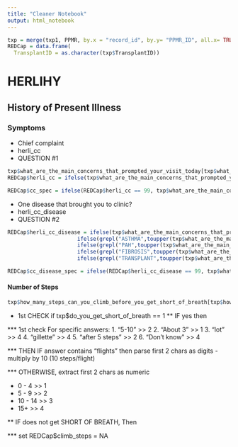 ```yaml
---
title: "Cleaner Notebook"
output: html_notebook
---
```



```r
txp = merge(txp1, PPMR, by.x = "record_id", by.y= "PPMR_ID", all.x= TRUE)
REDCap = data.frame(
  TransplantID = as.character(txp$TransplantID))
```


# HERLIHY
## History of Present Illness
### Symptoms
* Chief complaint
* herli_cc
* QUESTION #1
```r
txp$what_are_the_main_concerns_that_prompted_your_visit_today[txp$what_are_the_main_concerns_that_prompted_your_visit_today == "N/A"] = NA
REDCap$herli_cc = ifelse(txp$what_are_the_main_concerns_that_prompted_your_visit_today == "",NA,ifelse(grepl ("SOB",toupper(txp$what_are_the_main_concerns_that_prompted_your_visit_today)) | grepl ("SHORTNESS",toupper(txp$what_are_the_main_concerns_that_prompted_your_visit_today)) | grepl ("BREATH",toupper(txp$what_are_the_main_concerns_that_prompted_your_visit_today)), 1, ifelse (grepl ("COUGH", toupper(txp$what_are_the_main_concerns_that_prompted_your_visit_today)),2, ifelse(                     grepl("OXYGEN",toupper(txp$what_are_the_main_concerns_that_prompted_your_visit_today)),3,99))))

REDCap$cc_spec = ifelse(REDCap$herli_cc == 99, txp$what_are_the_main_concerns_that_prompted_your_visit_today,NA)
```

* One disease that brought you to clinic?
* herli_cc_disease
* QUESTION #2
```r
REDCap$herli_cc_disease = ifelse(txp$what_are_the_main_concerns_that_prompted_your_visit_today == "",NA, ifelse(grepl("COPD",toupper(txp$what_are_the_main_concerns_that_prompted_your_visit_today)) | grepl("EMPHYSEMA",toupper(txp$what_are_the_main_concerns_that_prompted_your_visit_today)) | grepl("OBSTRUCTIVE",toupper(txp$what_are_the_main_concerns_that_prompted_your_visit_today)), 1,
                      ifelse(grepl("ASTHMA",toupper(txp$what_are_the_main_concerns_that_prompted_your_visit_today)),2,
                      ifelse(grepl("PAH",toupper(txp$what_are_the_main_concerns_that_prompted_your_visit_today)) | grepl("HYPERTENSION",toupper(txp$what_are_the_main_concerns_that_prompted_your_visit_today)) | grepl("PRESSURE",toupper(txp$what_are_the_main_concerns_that_prompted_your_visit_today)),3,
                      ifelse(grepl("FIBROSIS",toupper(txp$what_are_the_main_concerns_that_prompted_your_visit_today)) | grepl("IPF",toupper(txp$what_are_the_main_concerns_that_prompted_your_visit_today)),6,
                      ifelse(grepl("TRANSPLANT",toupper(txp$what_are_the_main_concerns_that_prompted_your_visit_today)) | grepl("PRE-TRANS",toupper(txp$what_are_the_main_concerns_that_prompted_your_visit_today)) ,5, 99))))))

REDCap$cc_disease_spec = ifelse(REDCap$herli_cc_disease == 99, txp$what_are_the_main_concerns_that_prompted_your_visit_today,NA)
```

#### Number of Steps
```r
txp$how_many_steps_can_you_climb_before_you_get_short_of_breath[txp$how_many_steps_can_you_climb_before_you_get_short_of_breath == "" | txp$how_many_steps_can_you_climb_before_you_get_short_of_breath == "N/A"] =NA
```
* 1st CHECK if txp$do_you_get_short_of_breath == 1
** IF yes then

*** 1st check For specific answers:
1. "5-10" >> 2
2. "About 3" >> 1
3. "lot" >> 4
4. "gillette" >> 4 
5. "after 5 steps" >> 2
6. "Don't know" >> 4

*** THEN IF answer contains "flights" then parse first 2 chars as digits - multiply by 10 (10 steps/flight)

*** OTHERWISE, extract first 2 chars as numeric

* 0 - 4 >> 1
* 5 - 9 >> 2
* 10 - 14 >> 3
* 15+ >> 4

** IF does not get SHORT OF BREATH, Then 

*** set REDCap$climb_steps = NA
